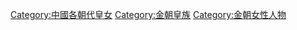 [[Category:中國各朝代皇女|Category:中國各朝代皇女]]
[[Category:金朝皇族|Category:金朝皇族]]
[[Category:金朝女性人物|Category:金朝女性人物]]